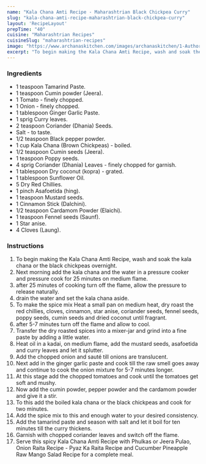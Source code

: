 ---
name: "Kala Chana Amti Recipe - Maharashtrian Black Chickpea Curry"
slug: "kala-chana-amti-recipe-maharashtrian-black-chickpea-curry"
layout: 'RecipeLayout'
prepTime: "40"
cuisine: "Maharashtrian Recipes"
cuisineSlug: "maharashtrian-recipes"
image: "https://www.archanaskitchen.com/images/archanaskitchen/1-Author/Nithya_Anantham/Kala_Vatana_Amti_Maharastrian_Black_Chickpea_Curry.jpg"
excerpt: "To begin making the Kala Chana Amti Recipe, wash and soak the kala chana or the black chickpeas overnight"
---

### Ingredients

- 1 teaspoon Tamarind Paste.
- 1 teaspoon Cumin powder (Jeera).
- 1 Tomato - finely chopped.
- 1 Onion - finely chopped.
- 1 tablespoon Ginger Garlic Paste.
- 1 sprig Curry leaves.
- 2 teaspoon Coriander (Dhania) Seeds.
- Salt - to taste.
- 1/2 teaspoon Black pepper powder.
- 1 cup Kala Chana (Brown Chickpeas) - boiled.
- 1/2 teaspoon Cumin seeds (Jeera).
- 1 teaspoon Poppy seeds.
- 4 sprig Coriander (Dhania) Leaves - finely chopped for garnish.
- 1 tablespoon Dry coconut (kopra) - grated.
- 1 tablespoon Sunflower Oil.
- 5 Dry Red Chillies.
- 1 pinch Asafoetida (hing).
- 1 teaspoon Mustard seeds.
- 1 Cinnamon Stick (Dalchini).
- 1/2 teaspoon Cardamom Powder (Elaichi).
- 1 teaspoon Fennel seeds (Saunf).
- 1 Star anise.
- 4 Cloves (Laung).

### Instructions

1. To begin making the Kala Chana Amti Recipe, wash and soak the kala chana or the black chickpeas overnight.
1. Next morning add the kala chana and the water in a  pressure cooker and pressure cook for 25 minutes on medium flame.
1. after 25 minutes of cooking turn off the flame, allow the pressure to release naturally.
1. drain the water and set the kala chana aside.
1. To make the spice mix Heat a small pan on medium heat,  dry roast the red chillies, cloves, cinnamon,  star anise, coriander seeds,  fennel seeds, poppy seeds, cumin seeds and  dried coconut  until fragrant.
1. after 5-7 minutes turn off the flame and allow to cool.
1.  Transfer the dry roasted spices into a mixer-jar and grind into a fine paste by adding a little water.
1. Heat oil in a kadai, on medium flame, add the mustard seeds, asafoetida and curry leaves and let it splutter.
1. Add the chopped onion and sauté till onions are translucent.
1. Next add in the ginger garlic paste and cook till the raw smell goes away and continue to cook the onion mixture for 5-7 minutes longer.
1. At this stage add the chopped tomatoes and cook until the tomatoes get soft and mushy.
1. Now add the cumin powder, pepper powder and the cardamom powder and give it a stir.
1. To this add the boiled kala chana  or the black chickpeas and cook for two minutes.
1. Add the spice mix to this and enough water to your desired consistency.
1. Add the tamarind paste and season with salt and let it boil for ten minutes till the curry thickens.
1. Garnish with chopped coriander leaves and switch off the flame.
1. Serve this spicy Kala Chana Amti Recipe with Phulkas or Jeera Pulao, Onion Raita Recipe - Pyaz Ka Raita Recipe and Cucumber Pineapple Raw Mango Salad Recipe for a complete meal.

